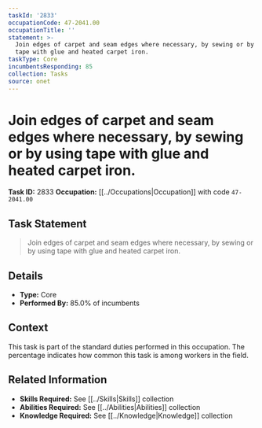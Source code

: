 ```yaml
---
taskId: '2833'
occupationCode: 47-2041.00
occupationTitle: ''
statement: >-
  Join edges of carpet and seam edges where necessary, by sewing or by using
  tape with glue and heated carpet iron.
taskType: Core
incumbentsResponding: 85
collection: Tasks
source: onet
---
```

# Join edges of carpet and seam edges where necessary, by sewing or by using tape with glue and heated carpet iron.

**Task ID:** 2833
**Occupation:** [[../Occupations|Occupation]] with code `47-2041.00`

## Task Statement

> Join edges of carpet and seam edges where necessary, by sewing or by using tape with glue and heated carpet iron.

## Details

- **Type:** Core
- **Performed By:** 85.0% of incumbents

## Context

This task is part of the standard duties performed in this occupation. The percentage indicates how common this task is among workers in the field.

## Related Information

- **Skills Required:** See [[../Skills|Skills]] collection
- **Abilities Required:** See [[../Abilities|Abilities]] collection
- **Knowledge Required:** See [[../Knowledge|Knowledge]] collection
